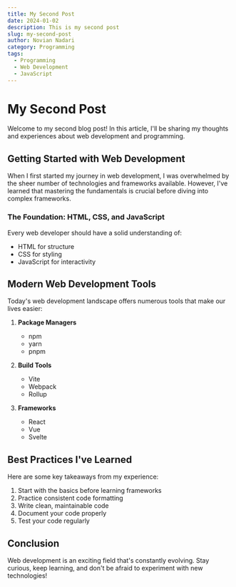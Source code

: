 ```yaml
---
title: My Second Post
date: 2024-01-02
description: This is my second post
slug: my-second-post
author: Novian Nadari
category: Programming
tags:
  - Programming
  - Web Development
  - JavaScript
---
```


# My Second Post

Welcome to my second blog post! In this article, I'll be sharing my thoughts and experiences about web development and programming.

## Getting Started with Web Development

When I first started my journey in web development, I was overwhelmed by the sheer number of technologies and frameworks available. However, I've learned that mastering the fundamentals is crucial before diving into complex frameworks.

### The Foundation: HTML, CSS, and JavaScript

Every web developer should have a solid understanding of:

- HTML for structure
- CSS for styling
- JavaScript for interactivity

## Modern Web Development Tools

Today's web development landscape offers numerous tools that make our lives easier:

1. **Package Managers**

   - npm
   - yarn
   - pnpm

2. **Build Tools**

   - Vite
   - Webpack
   - Rollup

3. **Frameworks**
   - React
   - Vue
   - Svelte

## Best Practices I've Learned

Here are some key takeaways from my experience:

1. Start with the basics before learning frameworks
2. Practice consistent code formatting
3. Write clean, maintainable code
4. Document your code properly
5. Test your code regularly

## Conclusion

Web development is an exciting field that's constantly evolving. Stay curious, keep learning, and don't be afraid to experiment with new technologies!
